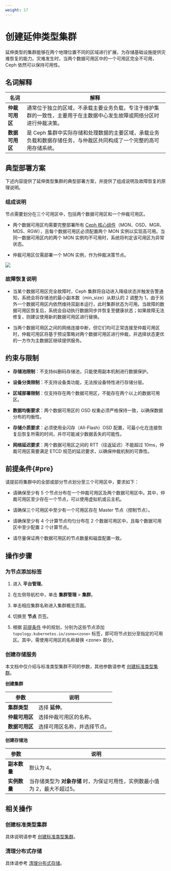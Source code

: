 ```yaml
---
weight: 17
---
```


# 创建延伸类型集群

延伸类型的集群能够在两个地理位置不同的区域进行扩展，为存储基础设施提供灾难恢复的能力。灾难发生时，当两个数据可用区中的一个可用区完全不可用，Ceph 依然可以保持可用性。


## 名词解释

|名词|解释|
|---|---|
|**仲裁可用区**|通常位于独立的区域，不承载主要业务负载，专注于维护集群的一致性，主要用于在主数据中心发生故障或网络分区时进行仲裁决策。|
|**数据可用区**|是 Ceph 集群中实际存储和处理数据的主要区域，承载业务负载和数据存储任务，与仲裁区共同构成了一个完整的高可用存储系统。|

## 典型部署方案

下述内容提供了延伸类型集群的典型部署方案，并提供了组成说明及故障恢复的原理说明。

### 组成说明

节点需要划分在三个可用区中，包括两个数据可用区和一个仲裁可用区。

* 两个数据可用区均需要完整部署所有 [Ceph 核心组件](../concepts/concept.mdx#ceph-模块功能)（MON、OSD、MGR、MDS、RGW），且每个数据可用区必须配置两个 MON 实例以实现高可用。当同一数据可用区内的两个 MON 实例均不可用时，系统将判定该可用区为异常状态。

* 仲裁可用区仅需部署一个 MON 实例，作为仲裁决策节点。

![](../assets/stretch_cluster.png)

### 故障恢复说明

* 当某个数据可用区完全故障时，Ceph 集群将自动进入降级状态并触发告警通知，系统会将存储池的最小副本数（min_size）从默认的 2 调整为 1，由于另外一个数据可用区内依然维持双副本运行，此时集群状态为可用。当故障的数据可用区恢复后，系统会自动执行数据同步并恢复至健康状态；如果故障无法修复，则建议使用新的数据可用区进行替换。

* 当两个数据可用区之间的网络连接中断，但它们均可正常连接至仲裁可用区时，仲裁可用区将基于预设策略对两个数据可用区进行仲裁，并选择状态更优的一方作为主数据区继续提供服务。



## 约束与限制

* **存储池限制**：不支持纠删码存储池，只能使用副本机制进行数据保护。

* **设备分类限制**：不支持设备类功能，无法按设备特性进行存储分层。

* **区域部署限制**：仅支持存在两个数据可用区，不能存在两个以上的数据可用区。

* **数据均衡要求**：两个数据可用区的 OSD 权重必须严格保持一致，以确保数据分布的均衡性。

* **存储介质要求**：必须使用全闪存（All-Flash）OSD 配置，可最小化在连接恢复后恢复所需的时间，并尽可能减少数据丢失的可能性。

* **网络延迟要求**：两个数据可用区之间的 RTT（往返延迟）不能超过 10ms，仲裁可用区需要满足 ETCD 规范的延迟要求，以确保仲裁机制的可靠性。


## 前提条件\{#pre}

请提前将集群中的全部或部分节点划分至三个可用区中，要求如下：

* 请确保至少有 5 个节点分布在一个仲裁可用区及两个数据可用区中。其中，仲裁可用区至少存在一个节点，可以使用虚拟机或云主机。

* 请确保三个可用区中至少有一个可用区存在 Master 节点（控制节点）。

* 请确保至少有 4 个计算节点均匀分布在 2 个数据可用区中，且每个数据可用区中至少配置 2 个计算节点。
* 请尽量保证两个数据可用区的节点数量和磁盘配置一致。


## 操作步骤

<Steps>

### 为节点添加标签

1. 进入 **平台管理**。

1. 在左侧导航栏中，单击 **集群管理** > **集群**。

2. 单击相应集群名称进入集群概览页面。

3. 切换至 **节点** 页签。
4. 根据 [前提条件](#pre) 中的规划，分别为这些节点添加 `topology.kubernetes.io/zone=<zone>` 标签，即可将节点划分至指定的可用区。其中，需使用可用区的名称替换 \<zone> 部分。

### 创建存储服务

本文档中仅介绍与标准类型集群不同的参数，其他参数请参考 [创建标准类型集群](./create_service_stand.mdx)。

**创建集群**

|参数|说明|
|---|---|
|**集群类型**|选择 **延伸**。|
|**仲裁可用区**|选择仲裁可用区的名称。|
|**数据可用区**|选择可用区名称，并选择节点。|

**创建存储池**

|参数|说明|
|---|---|
|**副本数量**|默认为 4。|
|**实例数量**|当存储类型为 **对象存储** 时，为保证可用性，实例数最小值为 2，最大不超过5。|

</Steps>

## 相关操作

### 创建标准类型集群

具体说明请参考 [创建标准类型集群](./create_service_stand.mdx)。

### 清理分布式存储

具体请参考 [清理分布式存储](../how_to/clean_ceph.mdx)。